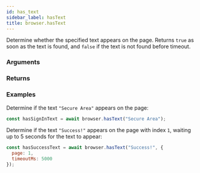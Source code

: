 ```yaml
---
id: has_text
sidebar_label: hasText
title: browser.hasText
---
```



<Syntax code="browser.hasText(text, [options={}])" />

Determine whether the specified text appears on the page. Returns `true` as soon as the text is found, and `false` if the text is not found before timeout.

### Arguments

<Argument
  description="The text to look for on the page."
  name="text"
  type="string"
/>
<ArgumentHasTextOptions skipWaitForRequests />

### Returns

<Argument
  description="Resolves to a boolean indicating if the page has text."
  name=""
  type="Promise<boolean>"
/>

### Examples

Determine if the text `"Secure Area"` appears on the page:

```js
const hasSignInText = await browser.hasText("Secure Area");
```

Determine if the text `"Success!"` appears on the page with index `1`, waiting up to 5 seconds for the text to appear:

```js
const hasSuccessText = await browser.hasText("Success!", {
  page: 1,
  timeoutMs: 5000
});
```
